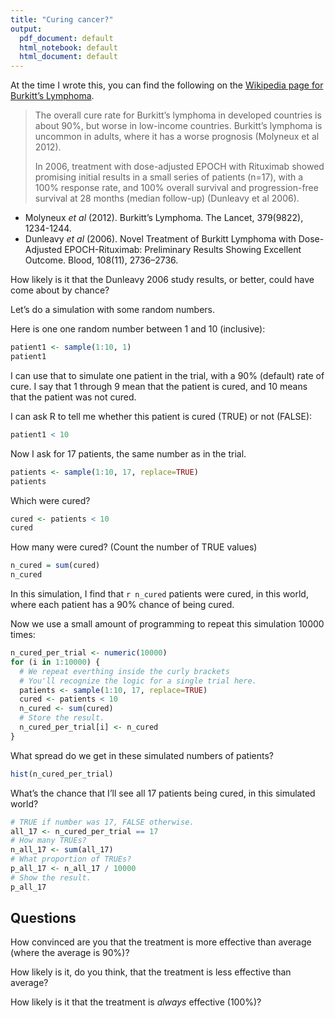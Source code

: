 ```yaml
---
title: "Curing cancer?"
output:
  pdf_document: default
  html_notebook: default
  html_document: default
---
```


At the time I wrote this, you can find the following on the [Wikipedia page for
Burkitt's
Lymphoma](https://en.wikipedia.org/wiki/Burkitt%27s_lymphoma#Prognosis).

> The overall cure rate for Burkitt's lymphoma in developed countries is
> about 90%, but worse in low-income countries. Burkitt's lymphoma is
> uncommon in adults, where it has a worse prognosis (Molyneux et al 2012).
>
> In 2006, treatment with dose-adjusted EPOCH with Rituximab showed
> promising initial results in a small series of patients (n=17), with
> a 100% response rate, and 100% overall survival and progression-free
> survival at 28 months (median follow-up) (Dunleavy et al 2006).

* Molyneux *et al* (2012). Burkitt's Lymphoma.  The Lancet, 379(9822),
  1234-1244.
* Dunleavy *et al* (2006). Novel Treatment of Burkitt Lymphoma with
  Dose-Adjusted EPOCH-Rituximab: Preliminary Results Showing Excellent Outcome.
  Blood, 108(11), 2736–2736.

How likely is it that the Dunleavy 2006 study results, or better, could have
come about by chance?

Let's do a simulation with some random numbers.

Here is one one random number between 1 and 10 (inclusive):

```r
patient1 <- sample(1:10, 1)
patient1
```

I can use that to simulate one patient in the trial, with a 90% (default) rate
of cure.  I say that 1 through 9 mean that the patient is cured, and 10 means
that the patient was not cured.

I can ask R to tell me whether this patient is cured (TRUE) or not (FALSE):

```r
patient1 < 10
```

Now I ask for 17 patients, the same number as in the trial.

```r
patients <- sample(1:10, 17, replace=TRUE)
patients
```

Which were cured?

```r
cured <- patients < 10
cured
```

How many were cured? (Count the number of TRUE values)

```r
n_cured = sum(cured)
n_cured
```

In this simulation, I find that `r n_cured` patients were cured, in this world,
where each patient has a 90% chance of being cured.

Now we use a small amount of programming to repeat this simulation 10000 times:

```r
n_cured_per_trial <- numeric(10000)
for (i in 1:10000) {
  # We repeat everthing inside the curly brackets
  # You'll recognize the logic for a single trial here.
  patients <- sample(1:10, 17, replace=TRUE)
  cured <- patients < 10
  n_cured <- sum(cured)
  # Store the result.
  n_cured_per_trial[i] <- n_cured
}
```

What spread do we get in these simulated numbers of patients?

```r
hist(n_cured_per_trial)
```

What's the chance that I'll see all 17 patients being cured, in this simulated
world?

```r
# TRUE if number was 17, FALSE otherwise.
all_17 <- n_cured_per_trial == 17
# How many TRUEs?
n_all_17 <- sum(all_17)
# What proportion of TRUEs?
p_all_17 <- n_all_17 / 10000
# Show the result.
p_all_17
```

## Questions

How convinced are you that the treatment is more effective than average (where
the average is 90%)?

How likely is it, do you think, that the treatment is less effective than
average?

How likely is it that the treatment is *always* effective (100%)?